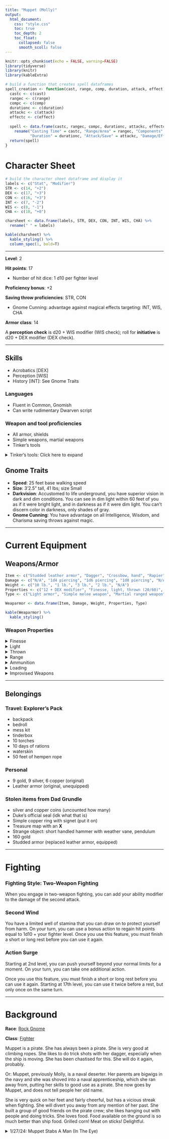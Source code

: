```yaml
---
title: "Muppet (Molly)"
output:
  html_document:
    css: "style.css"
    toc: true
    toc_depth: 2
    toc_float:
      collapsed: false
      smooth_scoll: false
---
```


\setlength\parindent{25pt}
```r
knitr::opts_chunk$set(echo = FALSE, warning=FALSE)
library(tidyverse)
library(knitr)
library(kableExtra)
```

```r
# build a function that creates spell dataframes
spell_creation <- function(cast, range, comp, duration, attack, effect) {
  castc <- c(cast)
  rangec <- c(range)
  compc <- c(comp)
  durationc <- c(duration)
  attackc <- c(attack)
  effectc <- c(effect)
  
  spell <- data.frame(castc, rangec, compc, durationc, attackc, effectc) %>% 
    rename("Casting Time" = castc, "Range/Area" = rangec, "Components" = compc,
           "Duration" = durationc, "Attack/Save" = attackc, "Damage/Effect" = effectc)
  return(spell)
}
```

# Character Sheet

```r
# build the character sheet dataframe and display it
labels <- c("Stat", "Modifier")
STR <- c(14, "+2")
DEX <- c(17, "+3")
CON <- c(16, "+3")
INT <- c(7, "-2")
WIS <- c(8, "-1")
CHA <- c(10, "+0")

charsheet <- data.frame(labels, STR, DEX, CON, INT, WIS, CHA) %>% 
  rename(" " = labels)

kable(charsheet) %>% 
  kable_styling() %>% 
  column_spec(1, bold=T)

```


<hr class="new">

**Level**: 2

**Hit points**: 17

- Number of hit dice: 1 d10 per fighter level

**Proficiency bonus**: +2

**Saving throw proficiencies**: STR, CON

- Gnome Cunning: advantage against magical effects targeting: INT, WIS, CHA

**Armor class**: 14

A **perception check** is d20 + WIS modifier (WIS check); roll for **initiative** is d20 + DEX modifier (DEX check).

<hr class="new">

## Skills
- Acrobatics [DEX]
- Perception [WIS]
- History [INT]: See Gnome Traits

### Languages
- Fluent in Common, Gnomish
- Can write rudimentary Dwarven script

### Weapon and tool proficiencies
- All armor, shields
- Simple weapons, martial weapons
- Tinker's tools

<details><summary>Tinker's tools: Click here to expand</summary>
You have proficiency with artisan’s tools (tinker’s tools). Using those tools, you can spend 1 hour and 10 gp worth of materials to construct a Tiny clockwork device (AC 5, 1 hp). The device ceases to function after 24 hours (unless you spend 1 hour repairing it to keep the device functioning), or when you use your action to dismantle it; at that time, you can reclaim the materials used to create it. You can have up to three such devices active at a time. When you create a device, choose one of the following options:

- **Clockwork Toy**: This toy is a clockwork animal, monster, or person, such as a frog, mouse, bird, dragon, or soldier. When placed on the ground, the toy moves 5 feet across the ground on each of your turns in a random direction. It makes noises as appropriate to the creature it represents.
- **Fire Starter**: The device produces a miniature flame, which you can use to light a candle, torch, or campfire. Using the device requires your action.
- **Music Box**: When opened, this music box plays a single song at a moderate volume. The box stops playing when it reaches the song’s end or when it is closed.
</details>

## Gnome Traits
- **Speed**: 25 feet base walking speed
- **Size**: 3'2.5" tall, 41 lbs; size Small
- **Darkvision**: Accustomed to life underground, you have superior vision in dark and dim conditions. You can see in dim light within 60 feet of you as if it were bright light, and in darkness as if it were dim light. You can’t discern color in darkness, only shades of gray.
- **Gnome Cunning**: You have advantage on all Intelligence, Wisdom, and Charisma saving throws against magic.


<hr class="new">

# Current Equipment

## Weapons/Armor

```r
Item <- c("Studded leather armor", "Dagger", "Crossbow, hand", "Rapier", "Crossbow bolts")
Damage <- c("N/A", "1d4 piercing", "1d6 piercing", "1d8 piercing", "N/A")
Weight <- c("10 lb.", "1 lb.", "3 lb.", "2 lb.", "N/A")
Properties <- c("12 + DEX modifier", "Finesse, light, thrown (20/60)", "Ammunition, range (30/120), light, loading", "Finesse", "39 bolts")
Type <- c("Light armor", "Simple melee weapon", "Martial ranged weapon", "Martial melee weapon", "Ammunition")

Weaparmor <- data.frame(Item, Damage, Weight, Properties, Type)

kable(Weaparmor) %>% 
  kable_styling()
```

### Weapon Properties

<details><summary>Finesse</summary>
When making an attack with a finesse weapon, you use your choice of your Strength or Dexterity modifier for the attack and damage rolls. You must use the same modifier for both rolls.</details>

<details><summary>Light</summary>
A light weapon is small and easy to handle, making it ideal for use when fighting with two weapons.</details>

<details><summary>Thrown</summary>
If a weapon has the thrown property, you can throw the weapon to make a ranged attack. If the weapon is a melee weapon, you use the same ability modifier for that attack roll and damage roll that you would use for a melee attack with the weapon.</details>

<details><summary>Range</summary>
A weapon that can be used to make a ranged attack has a range shown in parentheses after the ammunition or thrown property. The range lists two numbers. The first is the weapon’s normal range in feet, and the second indicates the weapon’s maximum range. When attacking a target beyond normal range, you have disadvantage on the attack roll. You can’t attack a target beyond the weapon’s long range.</details>

<details><summary>Ammunition</summary>
You can use a weapon that has the ammunition property to make a ranged attack only if you have ammunition to fire from the weapon. Each time you attack with the weapon, you expend one piece of ammunition. Drawing the ammunition from a quiver, case, or other container is part of the attack. Loading a one-handed weapon requires a free hand. At the end of the battle, you can recover half your expended ammunition by taking a minute to search the battlefield. If you use a weapon that has the ammunition property to make a melee attack, you treat the weapon as an improvised weapon.</details>

<details><summary>Loading</summary>
Because of the time required to load this weapon, you can fire only one piece of ammunition from it when you use an action, bonus action, or reaction to fire it, regardless of the number of attacks you can normally make.</details>

<details><summary>Improvised Weapons</summary>
If a character uses a ranged weapon to make a melee attack, or throws a melee weapon that does not have the thrown property, it deals 1d4 damage. An improvised thrown weapon has a normal range of 20 feet and a long range of 60 feet.</details>

<hr class="new">

## Belongings

### Travel: Explorer's Pack

- backpack
- bedroll
- mess kit
- tinderbox
- 10 torches
- 10 days of rations
- waterskin
- 50 feet of hempen rope

### Personal

- 9 gold, 9 silver, 6 copper (original)
- Leather armor (original, unequipped)

### Stolen items from Dad Grundle

- silver and copper coins (uncounted how many)
- Duke's official seal (idk what that is)
- Simple copper ring with signet (put it on)
- Treasure map with an **X**
- Strange object: short handled hammer with weather vane, pendulum
- 160 gold
- Studded armor (replaced leather armor, equipped)


<hr class="new">


# Fighting

### Fighting Style: Two-Weapon Fighting

When you engage in two-weapon fighting, you can add your ability modifier to the damage of the second attack.

### Second Wind

You have a limited well of stamina that you can draw on to protect yourself from harm. On your turn, you can use a bonus action to regain hit points equal to 1d10 + your fighter level. Once you use this feature, you must finish a short or long rest before you can use it again.

### Action Surge

Starting at 2nd level, you can push yourself beyond your normal limits for a moment. On your turn, you can take one additional action.

Once you use this feature, you must finish a short or long rest before you can use it again. Starting at 17th level, you can use it twice before a rest, but only once on the same turn.

<hr class="new">

# Background

**Race**: [Rock Gnome](https://www.dndbeyond.com/races/gnome)

**Class**: [Fighter](https://www.dndbeyond.com/classes/fighter)

Muppet is a pirate. She has always been a pirate. She is very good at climbing ropes. She likes to do trick shots with her dagger, especially when the ship is moving. She has been chastised for this. She will do it again, probably.

Or: Muppet, previously Molly, is a naval deserter. Her parents are bigwigs in the navy and she was shoved into a naval apprenticeship, which she ran away from, putting her skills to good use as a pirate. She now goes by Muppet, and does not tell people her old name.

She is very quick on her feet and fairly cheerful, but has a vicious streak when fighting. She will divert you away from any mention of her past. She built a group of good friends on the pirate crew; she likes hanging out with people and doing tricks. She loves food. Food available on the ground is so much better than ship food. Grilled corn! Meat on sticks! Delightful.

<details><summary>
1/27/24: Muppet Stabs A Man (In The Eye)
</summary>

She insists on scouting Saltmarsh before her crew loots it because she wants to see if there's anything in town she has to avoid/lead her crewmates away from (i.e. potential connections to the navy or anyone that would recognize her). Her crew is used to her paranoia and lets her do her thing. She sticks with Wendell and Eleza because she would rather have people around, and some people is better than none.

She is coerced into doing the gig for the Duke, but she doesn't intend to follow through; she has no incentive to help the law enforcement crack down on pirates, given that she herself wants to loot the town with her pirate crew (or warn the crew off from town). Her pirate philosophy is if they don't bother her, she doesn't bother them, so she really didn't want to fight the other pirates, especially since she thought they'd be outnumbered. Once she saw Dad Grundle she tried to de-escalate, and failed miserably. But since he kidnapped her, and she doesn't actually mean to return the stuff to town, she may as well steal his stuff...

</details>


